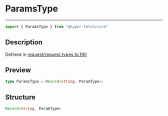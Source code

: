 

# ParamsType

<div class="api-docs__separator" data-reactroot="">

---

</div><div class="api-docs__import" data-reactroot="">

```ts
import { ParamsType } from "@hyper-fetch/core"
```

</div><div class="api-docs__section">

## Description

</div><div class="api-docs__description"><span class="api-docs__do-not-parse">



</span></div><p class="api-docs__definition">

Defined in [request/request.types.ts:190](https://github.com/BetterTyped/hyper-fetch/blob/3f01c37e/packages/core/src/request/request.types.ts#L190)

</p><div class="api-docs__section">

## Preview

</div><div class="api-docs__preview type single">

```ts
type ParamsType = Record<string, ParamType>;
```

</div><div class="api-docs__section">

## Structure

</div><div class="api-docs__returns">

```ts
Record<string, ParamType>
```

</div>